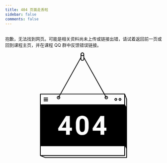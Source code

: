 ```yaml
---
title: 404 页面走丢啦
sidebar: false
comments: false
---
```


<br>
抱歉，无法找到网页。可能是相关资料尚未上传或链接出错，请试着返回前一页或回到课程主页，并在课程 QQ 群中反馈错误链接。

:::{style="text-align:center"}
<svg width="280" height="340" viewBox="0 0 231 280">
<g>
<path d="M230.9,123.8l-5.1-13.4c0,0,0-0.1-0.1-0.1c-0.1-0.4-0.5-0.8-0.9-0.8h-53.4l-54.2-96.7V4.2h-0.1 C117,1.8,115,0,112.6,0c-2.4,0-4.4,1.8-4.7,4.2h-0.1v0.6c0,0,0,0,0,0s0,0,0,0V13l-54.1,96.6H1c-0.5,0-1,0.4-1,1v163.2 c0,0.4,0.3,0.8,0.7,0.9c0,0,0.1,0.1,0.1,0.1l12.7,5.2c0.1,0,0.2,0.1,0.4,0.1H230c0.5,0,1-0.4,1-1V124.2 C231,124.1,231,123.9,230.9,123.8z M109.8,4.8c0-1.6,1.3-2.8,2.8-2.8c1.6,0,2.8,1.3,2.8,2.8c0,1.6-1.3,2.8-2.8,2.8 C111,7.6,109.8,6.4,109.8,4.8L109.8,4.8z M109.8,8.6c0.8,0.6,1.8,1,2.8,1c1.1,0,2-0.4,2.8-1v9.1c0,1.2-1,2.3-2.3,2.3H112 c-1.2,0-2.3-1-2.3-2.3V8.6z M107.8,16.9v0.8c0,2.3,1.9,4.2,4.2,4.2h1.1c2.3,0,4.2-1.9,4.2-4.2v-0.9l51.9,92.8H55.9L107.8,16.9z  M1.9,111.5h50.7l-2.3,4.1c-0.4-0.1-0.7-0.2-1.1-0.2c-2.4,0-4.4,2-4.4,4.4s2,4.4,4.4,4.4c2.4,0,4.4-2,4.4-4.4 c0-1.4-0.6-2.6-1.6-3.4l2.8-5h115.5l2.9,5.1c-0.9,0.8-1.5,2-1.5,3.3c0,2.4,2,4.4,4.4,4.4c2.4,0,4.4-2,4.4-4.4s-2-4.4-4.4-4.4 c-0.4,0-0.9,0.1-1.3,0.2l-2.3-4.2h51.3V138H1.9V111.5z M48.7,120.5c0.2,0.1,0.3,0.1,0.5,0.1c0.3,0,0.7-0.2,0.8-0.5l1-1.8 c0.4,0.4,0.6,1,0.6,1.6c0,1.4-1.1,2.5-2.5,2.5c-1.4,0-2.5-1.1-2.5-2.5c0-1.4,1.1-2.5,2.5-2.5c0,0,0.1,0,0.1,0l-1,1.7 C48.1,119.6,48.3,120.2,48.7,120.5z M176.9,119.1l-1-1.7c0.1,0,0.2,0,0.3,0c1.4,0,2.5,1.1,2.5,2.5c0,1.4-1.1,2.5-2.5,2.5 s-2.5-1.1-2.5-2.5c0-0.6,0.2-1.1,0.5-1.5l0.9,1.7c0.2,0.3,0.5,0.5,0.8,0.5c0.2,0,0.3,0,0.5-0.1C177,120.2,177.1,119.6,176.9,119.1z  M140.1,207.9l-0.4-6.3l20.9-33h10v31.2h5.7v8h-5.7v10.8h-9.9v-10.8H140.1z M129.1,188.8v9.2c0,6.9-1.4,12.2-4.3,15.9 c-2.9,3.7-7.1,5.5-12.6,5.5c-5.5,0-9.6-1.8-12.5-5.4c-2.9-3.6-4.4-8.8-4.4-15.5v-9.2c0-7,1.5-12.3,4.4-15.9 c2.9-3.6,7.1-5.4,12.5-5.4c5.5,0,9.6,1.8,12.5,5.4C127.6,176.9,129.1,182,129.1,188.8z M48.6,207.9l-0.4-6.3l20.9-33h10v31.2h5.7v8 h-5.7v10.8h-9.9v-10.8H48.6z M1.9,248.9h221.9v23.9H1.9V248.9z M229.1,278.1h-215l-8.2-3.3h219c0.5,0,1-0.4,1-1v-24.3l3.2,6.2 V278.1z M229.1,144.3l-3.2-5.8v-22.6l3.2,8.5V144.3z"></path>
<polygon points="160.6,182.2 159.9,183.3 149.5,199.8 160.6,199.8"></polygon>
<polygon points="69.2,182.2 68.5,183.3 58.1,199.8 69.2,199.8"></polygon>
<path d="M112.2,175.9c-2.3,0-4.1,0.9-5.2,2.7s-1.7,4.6-1.8,8.5v12.2c0,4.1,0.6,7.1,1.7,9.1c1.1,2,2.9,3,5.3,3 c2.4,0,4.2-1,5.3-2.9s1.6-4.8,1.7-8.7v-11.9c0-4.2-0.6-7.2-1.7-9.1C116.3,176.9,114.6,175.9,112.2,175.9z"></path>
<path d="M212.4,121.2c-2,0-3.6,1.6-3.6,3.6c0,2,1.6,3.6,3.6,3.6s3.6-1.6,3.6-3.6C216,122.8,214.4,121.2,212.4,121.2z  M212.4,126.4c-0.9,0-1.6-0.7-1.6-1.6s0.7-1.6,1.6-1.6s1.6,0.7,1.6,1.6S213.3,126.4,212.4,126.4z"></path>
<path d="M201.4,121.2c-2,0-3.6,1.6-3.6,3.6c0,2,1.6,3.6,3.6,3.6s3.6-1.6,3.6-3.6C205,122.8,203.4,121.2,201.4,121.2z  M201.4,126.4c-0.9,0-1.6-0.7-1.6-1.6s0.7-1.6,1.6-1.6s1.6,0.7,1.6,1.6S202.3,126.4,201.4,126.4z"></path>
<path d="M20.3,119.9h-9.7c-0.5,0-1,0.4-1,1c0,0.5,0.4,1,1,1h9.7c0.5,0,1-0.4,1-1C21.2,120.3,20.8,119.9,20.3,119.9z"></path>
<path d="M20.3,123.8h-9.7c-0.5,0-1,0.4-1,1c0,0.5,0.4,1,1,1h9.7c0.5,0,1-0.4,1-1C21.2,124.2,20.8,123.8,20.3,123.8z"></path>
<path d="M20.3,127.7h-9.7c-0.5,0-1,0.4-1,1s0.4,1,1,1h9.7c0.5,0,1-0.4,1-1S20.8,127.7,20.3,127.7z"></path>
</g>
</svg>
:::
